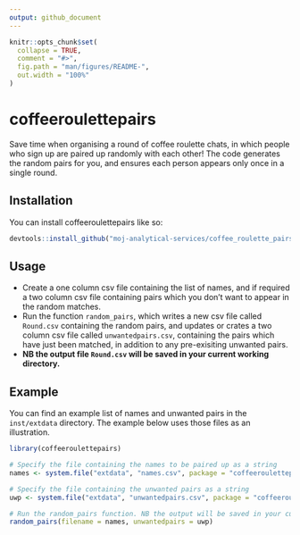 ```yaml
---
output: github_document
---
```


<!-- README.md is generated from README.Rmd. Please edit that file -->

```r
knitr::opts_chunk$set(
  collapse = TRUE,
  comment = "#>",
  fig.path = "man/figures/README-",
  out.width = "100%"
)
```

# coffeeroulettepairs

<!-- badges: start -->
<!-- badges: end -->

Save time when organising a round of coffee roulette chats, in which people who sign up are paired up randomly with each other! The code generates the random pairs for you, and ensures each person appears only once in a single round.

## Installation

You can install coffeeroulettepairs like so:

``` r
devtools::install_github("moj-analytical-services/coffee_roulette_pairs")
```

## Usage

* Create a one column csv file containing the list of names, and if required a two column csv file containing pairs which you don't want to appear in the random matches. 
* Run the function `random_pairs`, which writes a new csv file called `Round.csv` containing the random pairs, and updates or crates a two column csv file called `unwantedpairs.csv`, containing the pairs which have just been matched, in addition to any pre-exisiting unwanted pairs.
* **NB the output file `Round.csv` will be saved in your current working directory.**

## Example

You can find an example list of names and unwanted pairs in the `inst/extdata` directory. The example below uses those files as an illustration.

```r
library(coffeeroulettepairs)

# Specify the file containing the names to be paired up as a string 
names <- system.file("extdata", "names.csv", package = "coffeeroulettepairs")

# Specify the file containing the unwanted pairs as a string 
uwp <- system.file("extdata", "unwantedpairs.csv", package = "coffeeroulettepairs")

# Run the random_pairs function. NB the output will be saved in your current working directory
random_pairs(filename = names, unwantedpairs = uwp)
```


